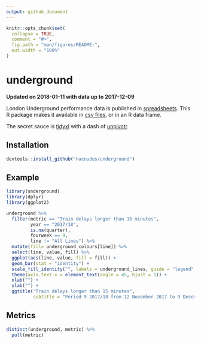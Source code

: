 ```yaml
---
output: github_document
---
```


<!-- README.md is generated from README.Rmd. Please edit that file -->

```r
knitr::opts_chunk$set(
  collapse = TRUE,
  comment = "#>",
  fig.path = "man/figures/README-",
  out.width = "100%"
)
```

# underground

**Updated on 2018-01-11 with data up to 2017-12-09**

London Underground performance data is published in
[spreadsheets](https://tfl.gov.uk/corporate/publications-and-reports/underground-services-performance).
This R package makes it available in [csv
files](https://github.com/nacnudus/underground/tree/master/inst/extdata), or in
an R data frame.

The secret sauce is [tidyxl](https://nacnudus.github.io/tidyxl) with a dash of
[unpivotr](https://nacnudus.github.io/unpivotr).

## Installation

```r
devtools::install_github("nacnudus/underground")
```

## Example

```r
library(underground)
library(dplyr)
library(ggplot2)

underground %>%
  filter(metric == "Train delays longer than 15 minutes",
         year == "2017/18",
         is.na(quarter),
         fourweek == 9,
         line != "All Lines") %>%
  mutate(fill= underground_colours[line]) %>%
  select(line, value, fill) %>%
  ggplot(aes(line, value, fill = fill)) +
  geom_bar(stat = "identity") +
  scale_fill_identity("", labels = underground_lines, guide = "legend") +
  theme(axis.text.x = element_text(angle = 45, hjust = 1)) +
  xlab("") +
  ylab("") +
  ggtitle("Train delays longer than 15 minutes",
          subtitle = "Period 9 2017/18 from 12 November 2017 to 9 December 2017")
```


## Metrics

```r
distinct(underground, metric) %>%
  pull(metric)
```
